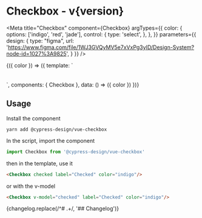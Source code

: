 

<h1>Checkbox<span className="text-lg font-normal"> - v{version}</span></h1>

<Meta title="Checkbox" component={Checkbox}
  argTypes={{
    color: {
      options: ['indigo', 'red', 'jade'],
      control: {
        type: 'select',
      },
    },
  }}
  parameters={{
    design: {
      type: "figma",
      url: 'https://www.figma.com/file/1WJ3GVQyMV5e7xVxPg3yID/Design-System?node-id=1027%3A9825',
    }
  }} />

<Canvas withSource="none">
  <Story name="Checkbox">
    {({ color }) => ({ 
      template: `
        <Checkbox checked label="Checked" :color="color"/>
        <br />
        <Checkbox label="Unchecked" :color="color"/>
        <br />
        <Checkbox chedked disabled label="Disabled & checked" :color="color"/>
        <br />
        <Checkbox disabled label="Disabled & unchecked" :color="color"/>
      `,
      components: { Checkbox },
      data: () => ({
        color
      })
    })}
  </Story>
</Canvas>

<ArgsTable />

## Usage

Install the component

```
yarn add @cypress-design/vue-checkbox
```

In the script, import the component

```js
import Checkbox from '@cypress-design/vue-checkbox'
```

then in the template, use it

```html
<Checkbox checked label="Checked" color="indigo"/>
```

or with the v-model

```html
<Checkbox v-model="checked" label="Checked" color="indigo"/>
```

<Description>
  {changelog.replace(/^# .+/, '## Changelog')}
</Description>
